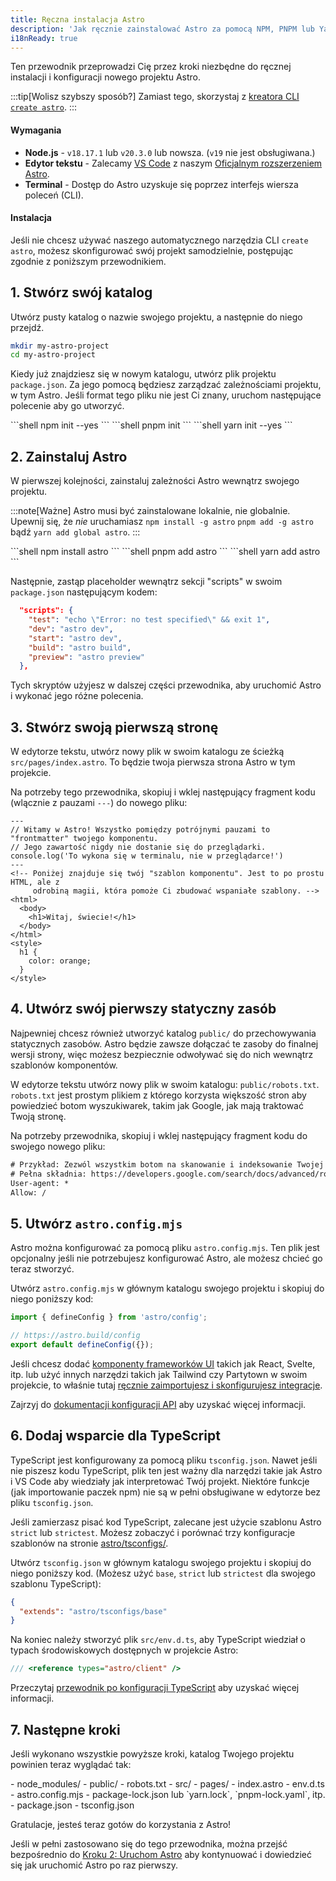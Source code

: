 ```yaml
---
title: Ręczna instalacja Astro
description: 'Jak ręcznie zainstalować Astro za pomocą NPM, PNPM lub Yarn.'
i18nReady: true
---
```


Ten przewodnik przeprowadzi Cię przez kroki niezbędne do ręcznej instalacji i konfiguracji nowego projektu Astro.

:::tip[Wolisz szybszy sposób?]
Zamiast tego, skorzystaj z [kreatora CLI `create astro`](/pl/install/auto/).
:::

#### Wymagania

- **Node.js** - `v18.17.1` lub `v20.3.0` lub nowsza. (`v19` nie jest obsługiwana.)
- **Edytor tekstu** - Zalecamy [VS Code](https://code.visualstudio.com/) z naszym [Oficjalnym rozszerzeniem Astro](https://marketplace.visualstudio.com/items?itemName=astro-build.astro-vscode).
- **Terminal** - Dostęp do Astro uzyskuje się poprzez interfejs wiersza poleceń (CLI).

#### Instalacja

Jeśli nie chcesz używać naszego automatycznego narzędzia CLI `create astro`, możesz skonfigurować swój projekt samodzielnie, postępując zgodnie z poniższym przewodnikiem.

## 1. Stwórz swój katalog

Utwórz pusty katalog o nazwie swojego projektu, a następnie do niego przejdź.

```bash
mkdir my-astro-project
cd my-astro-project
```

Kiedy już znajdziesz się w nowym katalogu, utwórz plik projektu `package.json`. Za jego pomocą będziesz zarządzać zależnościami projektu, w tym Astro. Jeśli format tego pliku nie jest Ci znany, uruchom następujące polecenie aby go utworzyć.

<PackageManagerTabs>
  <Fragment slot="npm">
  ```shell
  npm init --yes
  ```
  </Fragment>
  <Fragment slot="pnpm">
  ```shell
  pnpm init 
  ```
  </Fragment>
  <Fragment slot="yarn">
  ```shell
  yarn init --yes
  ```
  </Fragment>
</PackageManagerTabs>



## 2. Zainstaluj Astro

W pierwszej kolejności, zainstaluj zależności Astro wewnątrz swojego projektu.

:::note[Ważne]
Astro musi być zainstalowane lokalnie, nie globalnie. Upewnij się, że *nie* uruchamiasz `npm install -g astro` `pnpm add -g astro` bądź `yarn add global astro`.
:::

<PackageManagerTabs>
  <Fragment slot="npm">
  ```shell
  npm install astro
  ```
  </Fragment>
  <Fragment slot="pnpm">
  ```shell
  pnpm add astro
  ```
  </Fragment>
  <Fragment slot="yarn">
  ```shell
  yarn add astro
  ```
  </Fragment>
</PackageManagerTabs>

Następnie, zastąp placeholder wewnątrz sekcji "scripts" w swoim `package.json` następującym kodem:

```json title="package.json" del={2} ins={3-6}
  "scripts": {
    "test": "echo \"Error: no test specified\" && exit 1",
    "dev": "astro dev",
    "start": "astro dev",
    "build": "astro build",
    "preview": "astro preview"
  },
```

Tych skryptów użyjesz w dalszej części przewodnika, aby uruchomić Astro i wykonać jego różne polecenia.

## 3. Stwórz swoją pierwszą stronę

W edytorze tekstu, utwórz nowy plik w swoim katalogu ze ścieżką `src/pages/index.astro`. To będzie twoja pierwsza strona Astro w tym projekcie.

Na potrzeby tego przewodnika, skopiuj i wklej następujący fragment kodu (wlącznie z pauzami `---`) do nowego pliku:

```astro title="src/pages/index.astro"
---
// Witamy w Astro! Wszystko pomiędzy potrójnymi pauzami to "frontmatter" twojego komponentu.
// Jego zawartość nigdy nie dostanie się do przeglądarki.
console.log('To wykona się w terminalu, nie w przeglądarce!')
---
<!-- Poniżej znajduje się twój "szablon komponentu". Jest to po prostu HTML, ale z
     odrobiną magii, która pomoże Ci zbudować wspaniałe szablony. -->
<html>
  <body>
    <h1>Witaj, świecie!</h1>
  </body>
</html>
<style>
  h1 {
    color: orange;
  }
</style>
```

## 4. Utwórz swój pierwszy statyczny zasób

Najpewniej chcesz również utworzyć katalog `public/` do przechowywania statycznych zasobów. Astro będzie zawsze dołączać te zasoby do finalnej wersji strony, więc możesz bezpiecznie odwoływać się do nich wewnątrz szablonów komponentów.

W edytorze tekstu utwórz nowy plik w swoim katalogu: `public/robots.txt`. `robots.txt` jest prostym plikiem z którego korzysta większość stron aby powiedzieć botom wyszukiwarek, takim jak Google, jak mają traktować Twoją stronę.

Na potrzeby przewodnika, skopiuj i wklej następujący fragment kodu do swojego nowego pliku:

```diff title="public/robots.txt"
# Przykład: Zezwól wszystkim botom na skanowanie i indeksowanie Twojej witryny.
# Pełna składnia: https://developers.google.com/search/docs/advanced/robots/create-robots-txt
User-agent: *
Allow: /
```

## 5. Utwórz `astro.config.mjs`

Astro można konfigurować za pomocą pliku `astro.config.mjs`. Ten plik jest opcjonalny jeśli nie potrzebujesz konfigurować Astro, ale możesz chcieć go teraz stworzyć.

Utwórz `astro.config.mjs` w głównym katalogu swojego projektu i skopiuj do niego poniższy kod:

```js title="astro.config.mjs"
import { defineConfig } from 'astro/config';

// https://astro.build/config
export default defineConfig({});
```

Jeśli chcesz dodać [komponenty frameworków UI](/pl/guides/framework-components/) takich jak React, Svelte, itp. lub użyć innych narzędzi takich jak Tailwind czy Partytown w swoim projekcie, to właśnie tutaj [ręcznie zaimportujesz i skonfigurujesz integracje](/pl/guides/integrations-guide/).

<ReadMore>Zajrzyj do [dokumentacji konfiguracji API](/pl/reference/configuration-reference/) aby uzyskać więcej informacji.</ReadMore>

## 6. Dodaj wsparcie dla TypeScript

TypeScript jest konfigurowany za pomocą pliku `tsconfig.json`. Nawet jeśli nie piszesz kodu TypeScript, plik ten jest ważny dla narzędzi takie jak Astro i VS Code aby wiedziały jak interpretować Twój projekt. Niektóre funkcje (jak importowanie paczek npm) nie są w pełni obsługiwane w edytorze bez pliku `tsconfig.json`. 

Jeśli zamierzasz pisać kod TypeScript, zalecane jest użycie szablonu Astro `strict` lub `strictest`. Możesz zobaczyć i porównać trzy konfiguracje szablonów na stronie [astro/tsconfigs/](https://github.com/withastro/astro/blob/main/packages/astro/tsconfigs/).

Utwórz `tsconfig.json` w głównym katalogu swojego projektu i skopiuj do niego poniższy kod. (Możesz użyć `base`, `strict` lub `strictest` dla swojego szablonu TypeScript):

```json title="tsconfig.json" "base"
{
  "extends": "astro/tsconfigs/base"
}
```

Na koniec należy stworzyć plik `src/env.d.ts`, aby TypeScript wiedział o typach środowiskowych dostępnych w projekcie Astro:

```ts title="src/env.d.ts"
/// <reference types="astro/client" />
```

<ReadMore>Przeczytaj [przewodnik po konfiguracji TypeScript](/pl/guides/typescript/#setup) aby uzyskać więcej informacji.</ReadMore>

## 7. Następne kroki

Jeśli wykonano wszystkie powyższe kroki, katalog Twojego projektu powinien teraz wyglądać tak:

<FileTree>
- node_modules/
- public/
  - robots.txt
- src/
  - pages/
    - index.astro
  - env.d.ts
- astro.config.mjs
- package-lock.json lub `yarn.lock`, `pnpm-lock.yaml`, itp.
- package.json
- tsconfig.json
</FileTree>

Gratulacje, jesteś teraz gotów do korzystania z Astro!

Jeśli w pełni zastosowano się do tego przewodnika, można przejść bezpośrednio do [Kroku 2: Uruchom Astro](/pl/install/auto/#2-uruchamianie-astro-) aby kontynuować i dowiedzieć się jak uruchomić Astro po raz pierwszy.
